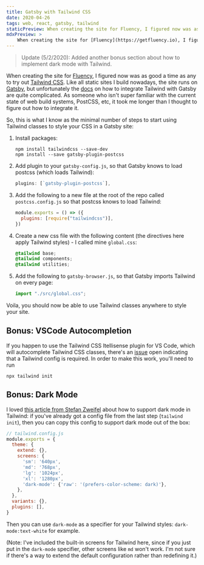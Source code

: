 ```yaml
---
title: Gatsby with Tailwind CSS
date: 2020-04-26
tags: web, react, gatsby, tailwind
staticPreview: When creating the site for Fluency, I figured now was as good a time as any to try out Tailwind CSS. Like all static sites I build nowadays, the site runs on Gatsby, but wnfortunately the docs on how to integrate Tailwind with Gatsby are quite complicated...
mdxPreview: >
    When creating the site for [Fluency](https://getfluency.io), I figured now was as good a time as any to try out [Tailwind CSS](https://tailwindcss.com/). Like all static sites I build nowadays, the site runs on [Gatsby](https://www.gatsbyjs.org/), but wnfortunately the [docs](https://www.gatsbyjs.org/docs/tailwind-css/) on how to integrate Tailwind with Gatsby are quite complicated...
---
```

> Update (5/2/2020): Added another bonus section about how to implement dark mode with Tailwind.

When creating the site for [Fluency](https://getfluency.io), I figured now was as good a time as any to try out [Tailwind CSS](https://tailwindcss.com/). Like all static sites I build nowadays, the site runs on [Gatsby](https://www.gatsbyjs.org/), but unfortunately the [docs](https://www.gatsbyjs.org/docs/tailwind-css/) on how to integrate Tailwind with Gatsby are quite complicated. As someone who isn't super familiar with the current state of web build systems, PostCSS, etc, it took me longer than I thought to figure out how to integrate it.

So, this is what I know as the minimal number of steps to start using Tailwind classes to style your CSS in a Gatsby site:

1. Install packages:
    ```
    npm install tailwindcss --save-dev
    npm install --save gatsby-plugin-postcss
    ```
2. Add plugin to your `gatsby-config.js`, so that Gatsby knows to load postcss (which loads Tailwind):
    ```js
    plugins: [`gatsby-plugin-postcss`],
    ```
3. Add the following to a new file at the root of the repo called `postcss.config.js` so that postcss knows to load Tailwind:
    ```js
    module.exports = () => ({
      plugins: [require("tailwindcss")],
    })
    ```
4. Create a new css file with the following content (the directives here apply Tailwind styles) - I called mine `global.css`:
    ```css
    @tailwind base;
    @tailwind components;
    @tailwind utilities;
    ```
5. Add the following to `gatsby-browser.js`, so that Gatsby imports Tailwind on every page:
    ```js
    import "./src/global.css";
    ```

Voila, you should now be able to use Tailwind classes anywhere to style your site.

## Bonus: VSCode Autocompletion
If you happen to use the Tailwind CSS Itellisense plugin for VS Code, which will autocomplete Tailwind CSS classes, there's an [issue](https://github.com/bradlc/vscode-tailwindcss/issues/74) open indicating that a Tailwind config is required. In order to make this work, you'll need to run
```
npx tailwind init
```

## Bonus: Dark Mode
I loved [this article from Stefan Zweifel](https://stefanzweifel.io/posts/support-mojave-dark-mode-with-tailwind-css/) about how to support dark mode in Tailwind: if you've already got a config file from the last step (`tailwind init`), then you can copy this config to support dark mode out of the box:

```js
// tailwind.config.js
module.exports = {
  theme: {
    extend: {},
    screens: {
      'sm': '640px',
      'md': '768px',
      'lg': '1024px',
      'xl': '1280px',
      'dark-mode': {'raw': '(prefers-color-scheme: dark)'},
    },
  },
  variants: {},
  plugins: [],
}
```

Then you can use `dark-mode` as a specifier for your Tailwind styles: `dark-mode:text-white` for example.

(Note: I've included the built-in screens for Tailwind here, since if you just put in the `dark-mode` specifier, other screens like `md` won't work. I'm not sure if there's a way to extend the default configuration rather than redefining it.)